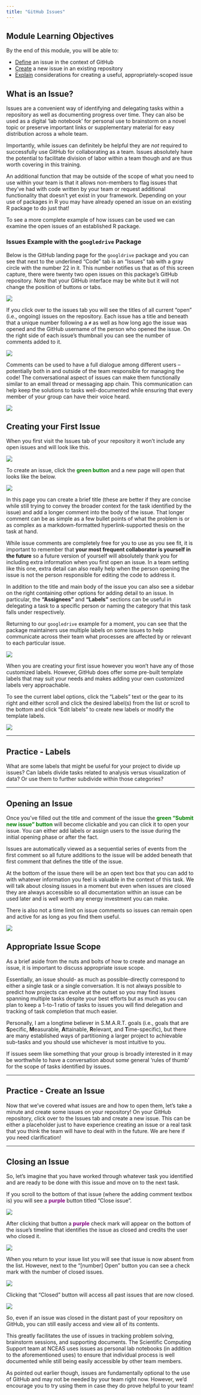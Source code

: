 ```yaml
---
title: "GitHub Issues"
---
```


## Module Learning Objectives

By the end of this module, you will be able to:

- <u>Define</u> an issue in the context of GitHub
- <u>Create</u> a new issue in an existing repository
- <u>Explain</u> considerations for creating a useful, appropriately-scoped issue

## What is an Issue?

Issues are a convenient way of identifying and delegating tasks within a repository as well as documenting progress over time. They can also be used as a digital 'lab notebook' for personal use to brainstorm on a novel topic or preserve important links or supplementary material for easy distribution across a whole team.

Importantly, while issues can definitely be helpful they are *not* required to successfully use GitHub for collaborating as a team. Issues absolutely have the potential to facilitate division of labor within a team though and are thus worth covering in this training.

An additional function that may be outside of the scope of what you need to use within your team is that it allows non-members to flag issues that they've had with code written by your team or request additional functionality that doesn't yet exist in your framework. Depending on your use of packages in R you may have already opened an issue on an existing R package to do just that!

To see a more complete example of how issues can be used we can examine the open issues of an established R package.

### Issues Example with the `googledrive` Package

Below is the GitHub landing page for the `googldrive` package and you can see that next to the underlined "Code" tab is an "Issues" tab with a gray circle with the number 22 in it. This number notifies us that as of this screen capture, there were twenty two open issues on this package's GitHub repository. Note that your GitHub interface may be white but it will not change the position of buttons or tabs.

![](images/issues/issues-1-location-on-repo-page.png)

If you click over to the issues tab you will see the titles of all current "open" (i.e., ongoing) issues on the repository. Each issue has a title and beneath that a unique number following a `#` as well as how long ago the issue was opened and the GitHub username of the person who opened the issue. On the right side of each issue's thumbnail you can see the number of comments added to it.

![](images/issues/issues-2-main-page.png)

Comments can be used to have a full dialogue among different users -- potentially both in and outside of the team responsible for managing the code! The conversational aspect of issues can make them functionally similar to an email thread or messaging app chain. This communication can help keep the solutions to tasks well-documented while ensuring that every member of your group can have their voice heard.

![](images/issues/issues-2b-dialogue.png)

## Creating your First Issue

When you first visit the Issues tab of your repository it won't include any open issues and will look like this.

![](images/issues/issues-4-create-first-issue.png)

To create an issue, click the **<span style="color:green">green button</span>** and a new page will open that looks like the below.

![](images/issues/issues-5-issue-options.png)

In this page you can create a brief title (these are better if they are concise while still trying to convey the broader context for the task identified by the issue) and add a longer comment into the body of the issue. That longer comment can be as simple as a few bullet points of what the problem is or as complex as a markdown-formatted hyperlink-supported thesis on the task at hand.

While issue comments are completely free for you to use as you see fit, it is important to remember that **your most frequent collaborator is yourself in the future** so a future version of yourself will absolutely thank you for including extra information when you first open an issue. In a team setting like this one, extra detail can also really help when the person opening the issue is not the person responsible for editing the code to address it.

In addition to the title and main body of the issue you can also see a sidebar on the right containing other options for adding detail to an issue. In particular, the **"Assignees"** and **"Labels"** sections can be useful in delegating a task to a specific person or naming the category that this task falls under respectively.

Returning to our `googledrive` example for a moment, you can see that the package maintainers use multiple labels on some issues to help communicate across their team what processes are affected by or relevant to each particular issue.

![](images/issues/issues-3-label-example.png)

When you are creating your first issue however you won't have any of those customized labels. However, GitHub does offer some pre-built template labels that may suit your needs and makes adding your own customized labels very approachable.

To see the current label options, click the "Labels" text or the gear to its right and either scroll and click the desired label(s) from the list or scroll to the bottom and click "Edit labels" to create new labels or modify the template labels.

![](images/issues/issues-6-label-options.png)

---

## Practice - Labels

What are some labels that might be useful for your project to divide up issues? Can labels divide tasks related to analysis versus visualization of data? Or use them to further subdivide within those categories? 

---

## Opening an Issue

Once you've filled out the title and comment of the issue the **<span style="color:green">green "Submit new issue" button</span>** will become clickable and you can click it to open your issue. You can either add labels or assign users to the issue during the initial opening phase or after the fact.

Issues are automatically viewed as a sequential series of events from the first comment so all future additions to the issue will be added beneath that first comment that defines the title of the issue.

At the bottom of the issue there will be an open text box that you can add to with whatever information you feel is valuable in the context of this task. We will talk about closing issues in a moment but even when issues are closed they are always accessible so all documentation within an issue can be used later and is well worth any energy investment you can make.

There is also not a time limit on issue comments so issues can remain open and active for as long as you find them useful.

![](images/issues/issues-7-started-issue.png)

## Appropriate Issue Scope

As a brief aside from the nuts and bolts of how to create and manage an issue, it is important to discuss appropriate issue scope.

Essentially, an issue should- as much as possible-directly correspond to either a single task or a single conversation. It is not always possible to predict how projects can evolve at the outset so you may find issues spanning multiple tasks despite your best efforts but as much as you can plan to keep a 1-to-1 ratio of tasks to issues you will find delegation and tracking of task completion that much easier.

Personally, I am a longtime believer in S.M.A.R.T. goals (i.e., goals that are **S**pecific, **M**easurable, **A**ttainable, **R**elevant, and **T**ime-specific), but there are many established ways of partitioning a larger project to achievable sub-tasks and you should use whichever is most intuitive to you.

If issues seem like something that your group is broadly interested in it may be worthwhile to have a conversation about some general 'rules of thumb' for the scope of tasks identified by issues.

---

## Practice - Create an Issue

Now that we've covered what issues are and how to open them, let's take a minute and create some issues on your repository! On your GitHub repository, click over to the Issues tab and create a new issue. This can be either a placeholder just to have experience creating an issue or a real task that you think the team will have to deal with in the future. We are here if you need clarification!

---

## Closing an Issue

So, let's imagine that you have worked through whatever task you identified and are ready to be done with this issue and move on to the next task.

If you scroll to the bottom of that issue (where the adding comment textbox is) you will see a **<span style="color:purple">purple</span>** button titled "Close issue".

![](images/issues/issues-8-prepping-to-close-issue.png)

After clicking that button a **<span style="color:purple">purple</span>** check mark will appear on the bottom of the issue's timeline that identifies the issue as closed and credits the user who closed it.

![](images/issues/issues-9-closed-issue.png)

When you return to your issue list you will see that issue is now absent from the list. However, next to the "[number] Open" button you can see a check mark with the number of closed issues.

![](images/issues/issues-10-revisiting-issue-list.png)

Clicking that "Closed" button will access all past issues that are now closed.

![](images/issues/issues-11-finding-closed-issues.png)

So, even if an issue was closed in the distant past of your repository on GitHub, you can still easily access and view all of its contents.

This greatly facilitates the use of issues in tracking problem solving, brainstorm sessions, and supporting documents. The Scientific Computing Support team at NCEAS uses issues as personal lab notebooks (in addition to the aforementioned uses) to ensure that individual process is well documented while still being easily accessible by other team members.

As pointed out earlier though, issues are fundamentally optional to the use of GitHub and may not be needed by your team right now. However, we'd encourage you to try using them in case they do prove helpful to your team!
